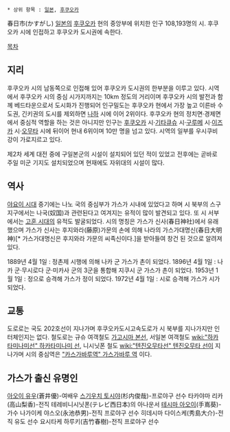  * 상위 항목 : [[일본]], [[후쿠오카]]

春日市(かすがし) 
[[일본]]의 [[후쿠오카]] 현의 중앙부에 위치한 인구 108,193명의 시. 후쿠오카 시에 인접하고 후쿠오카 도시권에 속한다.

[[목차]]

== 지리 ==
후쿠오카 시의 남동쪽으로 인접해 있어 후쿠오카 도시권의 한부분을 이루고 있다. 시역에서 후쿠오카 시의 중심 시가지까지는 10km 정도의 거리이며 후쿠오카 시의 발전과 함께 베드타운으로서 도시화가 진행되어 인구밀도는 후쿠오카 현에서 가장 높고 이른바 수도권, 긴키권의 도시를 제외하면 [[나하]] 시에 이어 2위이다. 후쿠오카 현의 정치면·경제면에서 중심적 역할을 하는 것은 아니지만 인구는 [[후쿠오카]] 시·[[기타큐슈]] 시·[[구루메]] 시·[[이즈카]] 시·[[오무타]] 시에 뒤이어 현내 6위이며 10만 명을 넘고 있다. 시역의 일부를 우시쿠비 강이 가로지르고 있다.

제2차 세계 대전 중에 구일본군의 시설이 설치되어 있던 적이 있었고 전후에는 곧바로 주일 미군 기지도 설치되었으며 현재에도 자위대의 시설이 많다.

== 역사 ==
[[야요이 시대]] 중기에는 나노 국의 중심부가 가스가 시내에 있었다고 하며 시 북부의 스구 지구에서는 나국(奴国)과 관련된다고 여겨지는 유적이 많이 발견되고 있다.  또 시 서부에서는 [[고훈 시대]]의 유적도 발굴되었다.
시의 명칭은 가스가 신사(春日神社)에서 유래했으며 가스가 신사는 후지와라(藤原)가문의 손에 의해 나라의 가스가대명신(春日大明神)[* 가스가대명신은 후지와라 가문의 씨족신이다.]을 받아들여 창건 된 것으로 알려져있다.

1889년 4월 1일 : 정촌제 시행에 의해 나카 군 가스가 촌이 되었다.
1896년 4월 1일 : 나카 군·무시로다 군·미카사 군의 3군을 통합해 지쿠시 군 가스가 촌이 되었다.
1953년 1월 1일 : 정으로 승격해 가스가 정이 되었다.
1972년 4월 1일 : 시로 승격해 가스가 시가 되었다.

== 교통 ==

도로로는 국도 202호선이 지나가며 후쿠오카도시고속도로가 시 북부를 지나가지만 인터체인지는 없다.
철도로는 규슈 여객철도 [[가고시마 본선]], 서일본 여객철도 [[wiki:"하카타미나미선" 하카타미나미 선]], 니시닛폰 철도 [[wiki:"텐진오무타선" 텐진오무타 선]]이 지나가며 시의 중심역은 [["카스가바루역" 가스가바루 역]] 이다.

== 가스가 출신 유명인 ==
[[아오이 유우]](蒼井優)-여배우
[[스기우치 토시야]](杉内俊哉)-프로야구 선수
타카야마 리카(高山梨香)-전직 테레비니시닛폰(テレビ西日本)의 아나운서
[[테시마 아오이]](手嶌葵)-가수
나가이케 야스오(永池恭男)-전직 프로야구 선수
히데시마 다이스케(秀島大介)-전직 유도 선수
요시타케 하루키(吉竹春樹)-전직 프로야구 선수
